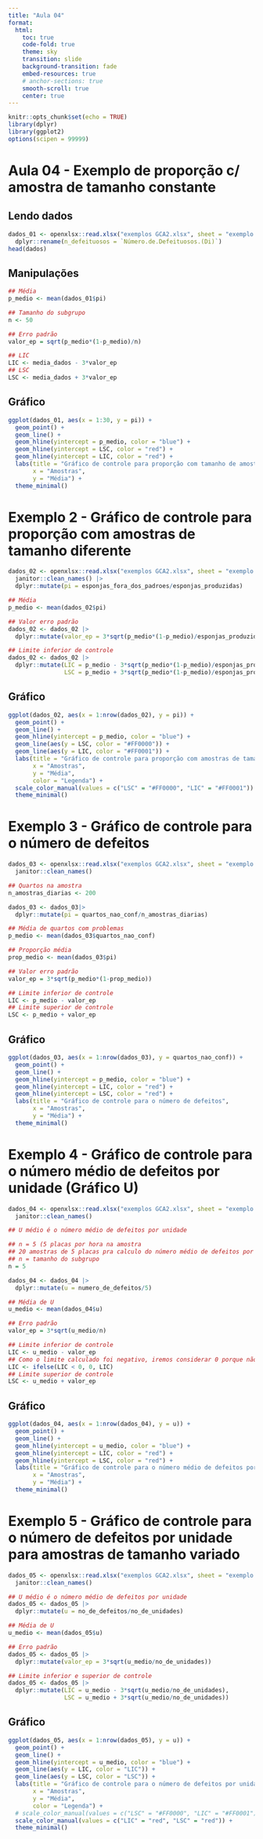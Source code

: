 ```yaml
---
title: "Aula 04"
format:
  html:
    toc: true
    code-fold: true
    theme: sky
    transition: slide
    background-transition: fade
    embed-resources: true
    # anchor-sections: true 
    smooth-scroll: true
    center: true
---
```



```r
knitr::opts_chunk$set(echo = TRUE)
library(dplyr)
library(ggplot2)
options(scipen = 99999)
```

# Aula 04 - Exemplo de proporção c/ amostra de tamanho constante

## Lendo dados

```r
dados_01 <- openxlsx::read.xlsx("exemplos GCA2.xlsx", sheet = "exemplo 1") |> 
  dplyr::rename(n_defeituosos = `Número.de.Defeituosos.(Di)`)
head(dados)

```

## Manipulações

```r
## Média
p_medio <- mean(dados_01$pi)

## Tamanho do subgrupo
n <- 50

## Erro padrão
valor_ep = sqrt(p_medio*(1-p_medio)/n)

## LIC
LIC <- media_dados - 3*valor_ep
## LSC
LSC <- media_dados + 3*valor_ep
```

## Gráfico

```r


ggplot(dados_01, aes(x = 1:30, y = pi)) +
  geom_point() +
  geom_line() +
  geom_hline(yintercept = p_medio, color = "blue") +
  geom_hline(yintercept = LSC, color = "red") +
  geom_hline(yintercept = LIC, color = "red") +
  labs(title = "Gráfico de controle para proporção com tamanho de amostr constante",
       x = "Amostras",
       y = "Média") +
  theme_minimal()
```

# Exemplo 2 - Gráfico de controle para proporção com amostras de tamanho diferente

```r
dados_02 <- openxlsx::read.xlsx("exemplos GCA2.xlsx", sheet = "exemplo 2") |> 
  janitor::clean_names() |> 
  dplyr::mutate(pi = esponjas_fora_dos_padroes/esponjas_produzidas)

## Média
p_medio <- mean(dados_02$pi)

## Valor erro padrão
dados_02 <- dados_02 |> 
  dplyr::mutate(valor_ep = 3*sqrt(p_medio*(1-p_medio)/esponjas_produzidas))

## Limite inferior de controle
dados_02 <- dados_02 |> 
  dplyr::mutate(LIC = p_medio - 3*sqrt(p_medio*(1-p_medio)/esponjas_produzidas),
                LSC = p_medio + 3*sqrt(p_medio*(1-p_medio)/esponjas_produzidas))

```

## Gráfico

```r
ggplot(dados_02, aes(x = 1:nrow(dados_02), y = pi)) +
  geom_point() +
  geom_line() +
  geom_hline(yintercept = p_medio, color = "blue") +
  geom_line(aes(y = LSC, color = "#FF0000")) +
  geom_line(aes(y = LIC, color = "#FF0001")) +
  labs(title = "Gráfico de controle para proporção com amostras de tamanho diferente",
       x = "Amostras",
       y = "Média",
       color = "Legenda") +
  scale_color_manual(values = c("LSC" = "#FF0000", "LIC" = "#FF0001")) +
  theme_minimal()
```


# Exemplo 3 - Gráfico de controle para o número de defeitos

```r
dados_03 <- openxlsx::read.xlsx("exemplos GCA2.xlsx", sheet = "exemplo 3") |> 
  janitor::clean_names()

## Quartos na amostra
n_amostras_diarias <- 200

dados_03 <- dados_03|> 
  dplyr::mutate(pi = quartos_nao_conf/n_amostras_diarias)

## Média de quartos com problemas
p_medio <- mean(dados_03$quartos_nao_conf)

## Proporção média
prop_medio <- mean(dados_03$pi)

## Valor erro padrão
valor_ep = 3*sqrt(p_medio*(1-prop_medio))

## Limite inferior de controle
LIC <- p_medio - valor_ep
## Limite superior de controle
LSC <- p_medio + valor_ep
```

## Gráfico

```r
ggplot(dados_03, aes(x = 1:nrow(dados_03), y = quartos_nao_conf)) +
  geom_point() +
  geom_line() +
  geom_hline(yintercept = p_medio, color = "blue") +
  geom_hline(yintercept = LIC, color = "red") +
  geom_hline(yintercept = LSC, color = "red") +
  labs(title = "Gráfico de controle para o número de defeitos",
       x = "Amostras",
       y = "Média") +
  theme_minimal()
```

# Exemplo 4 - Gráfico de controle para o número médio de defeitos por unidade (Gráfico U)

```r
dados_04 <- openxlsx::read.xlsx("exemplos GCA2.xlsx", sheet = "exemplo 4") |> 
  janitor::clean_names()

## U médio é o número médio de defeitos por unidade

## n = 5 (5 placas por hora na amostra
## 20 amostras de 5 placas pra calculo do número médio de defeitos por unidade
## n = tamanho do subgrupo
n = 5

dados_04 <- dados_04 |> 
  dplyr::mutate(u = numero_de_defeitos/5)

## Média de U
u_medio <- mean(dados_04$u)

## Erro padrão
valor_ep = 3*sqrt(u_medio/n)

## Limite inferior de controle
LIC <- u_medio - valor_ep
## Como o limite calculado foi negativo, iremos considerar 0 porque não é possível um número de defeitos negativo
LIC <- ifelse(LIC < 0, 0, LIC)
## Limite superior de controle
LSC <- u_medio + valor_ep


```

## Gráfico

```r
ggplot(dados_04, aes(x = 1:nrow(dados_04), y = u)) +
  geom_point() +
  geom_line() +
  geom_hline(yintercept = u_medio, color = "blue") +
  geom_hline(yintercept = LIC, color = "red") +
  geom_hline(yintercept = LSC, color = "red") +
  labs(title = "Gráfico de controle para o número médio de defeitos por unidade",
       x = "Amostras",
       y = "Média") +
  theme_minimal()
```

# Exemplo 5 - Gráfico de controle para o número de defeitos por unidade para amostras de tamanho variado

```r
dados_05 <- openxlsx::read.xlsx("exemplos GCA2.xlsx", sheet = "exemplo 5") |> 
  janitor::clean_names()

## U médio é o número médio de defeitos por unidade
dados_05 <- dados_05 |> 
  dplyr::mutate(u = no_de_defeitos/no_de_unidades)

## Média de U
u_medio <- mean(dados_05$u)

## Erro padrão
dados_05 <- dados_05 |> 
  dplyr::mutate(valor_ep = 3*sqrt(u_medio/no_de_unidades))

## Limite inferior e superior de controle
dados_05 <- dados_05 |> 
  dplyr::mutate(LIC = u_medio - 3*sqrt(u_medio/no_de_unidades),
                LSC = u_medio + 3*sqrt(u_medio/no_de_unidades))
```

## Gráfico

```r
ggplot(dados_05, aes(x = 1:nrow(dados_05), y = u)) +
  geom_point() +
  geom_line() +
  geom_hline(yintercept = u_medio, color = "blue") +
  geom_line(aes(y = LIC, color = "LIC")) +
  geom_line(aes(y = LSC, color = "LSC")) +
  labs(title = "Gráfico de controle para o número de defeitos por unidade para amostras de tamanho variado",
       x = "Amostras",
       y = "Média",
       color = "Legenda") +
  # scale_color_manual(values = c("LSC" = "#FF0000", "LIC" = "#FF0001")) +
  scale_color_manual(values = c("LIC" = "red", "LSC" = "red")) +
  theme_minimal()
```
